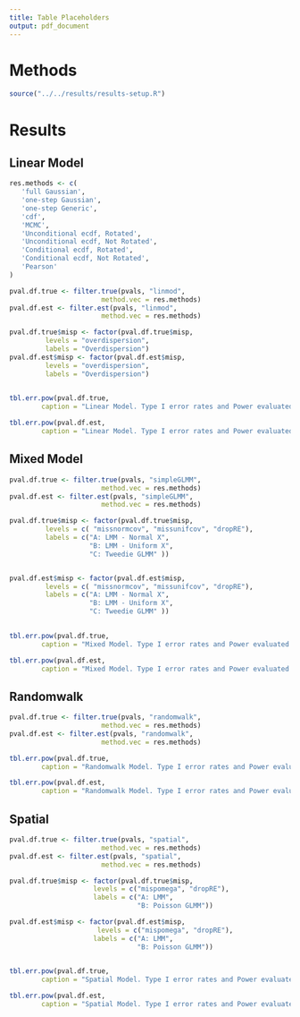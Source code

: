```yaml
---
title: Table Placeholders
output: pdf_document
---
```


# Methods

```r
source("../../results/results-setup.R")
```


\input{"tables/linmod-specs.tex"}

\input{"tables/simpleGLMM-specs.tex"}

\input{"tables/randomwalk-specs.tex"}

\input{"tables/spatial-specs.tex"}

```{=tex}
\clearpage
\newpage
```
# Results

## Linear Model

```r
res.methods <- c(
   'full Gaussian',
   'one-step Gaussian',
   'one-step Generic',
   'cdf',
   'MCMC',
   'Unconditional ecdf, Rotated',
   'Unconditional ecdf, Not Rotated',
   'Conditional ecdf, Rotated',  
   'Conditional ecdf, Not Rotated',
   'Pearson'
)

pval.df.true <- filter.true(pvals, "linmod",
                       method.vec = res.methods)
pval.df.est <- filter.est(pvals, "linmod",
                       method.vec = res.methods)

pval.df.true$misp <- factor(pval.df.true$misp,
         levels = "overdispersion",
         labels = "Overdispersion")
pval.df.est$misp <- factor(pval.df.est$misp,
         levels = "overdispersion",
         labels = "Overdispersion")
  

tbl.err.pow(pval.df.true, 
        caption = "Linear Model. Type I error rates and Power evaluated for each analytical and simulation method for theoretical residuals using the KS normality test. Results are partitioned out by residual type (top to bottom).")
```

```r

tbl.err.pow(pval.df.est, 
        caption = "Linear Model. Type I error rates and Power evaluated for each analytical and simulation method for estimated residuals using the KS normality test. Results are partitioned out by residual type (top to bottom).")
```

```{=tex}
\clearpage
\newpage
```

## Mixed Model

```r

pval.df.true <- filter.true(pvals, "simpleGLMM",
                       method.vec = res.methods)
pval.df.est <- filter.est(pvals, "simpleGLMM",
                       method.vec = res.methods)

pval.df.true$misp <- factor(pval.df.true$misp,
         levels = c( "missnormcov", "missunifcov", "dropRE"),
         labels = c("A: LMM - Normal X",
                    "B: LMM - Uniform X",
                    "C: Tweedie GLMM" ))


pval.df.est$misp <- factor(pval.df.est$misp,
         levels = c( "missnormcov", "missunifcov", "dropRE"),
         labels = c("A: LMM - Normal X",
                    "B: LMM - Uniform X",
                    "C: Tweedie GLMM" ))
  

tbl.err.pow(pval.df.true, 
        caption = "Mixed Model. Type I error rates and Power evaluated for each analytical and simulation method for theoretical residuals using the KS normality test. Results are partitioned out by model mis-specification (from left to right) and residual type (top to bottom).")
```

```r

tbl.err.pow(pval.df.est, 
        caption = "Mixed Model. Type I error rates and Power evaluated for each analytical and simulation method for estimated residuals using the KS normality test. Results are partitioned out by model mis-specification (from left to right) and residual type (top to bottom).")
```


```{=tex}
\clearpage
\newpage
```

## Randomwalk

```r

pval.df.true <- filter.true(pvals, "randomwalk",
                       method.vec = res.methods)
pval.df.est <- filter.est(pvals, "randomwalk",
                       method.vec = res.methods)

tbl.err.pow(pval.df.true, 
        caption = "Randomwalk Model. Type I error rates and Power evaluated for each analytical and simulation method for theoretical residuals using the KS normality test. Results are partitioned out by model mis-specification (from left to right) and residual type (top to bottom).")
```

```r

tbl.err.pow(pval.df.est, 
        caption = "Randomwalk Model. Type I error rates and Power evaluated for each analytical and simulation method for estimated residuals using the KS normality test. Results are partitioned out by model mis-specification (from left to right) and residual type (top to bottom).")
```



```{=tex}
\clearpage
\newpage
```

## Spatial

```r

pval.df.true <- filter.true(pvals, "spatial",
                       method.vec = res.methods)
pval.df.est <- filter.est(pvals, "spatial",
                       method.vec = res.methods)

pval.df.true$misp <- factor(pval.df.true$misp,
                     levels = c("mispomega", "dropRE"),
                     labels = c("A: LMM",
                                "B: Poisson GLMM"))

pval.df.est$misp <- factor(pval.df.est$misp,
                      levels = c("mispomega", "dropRE"),
                     labels = c("A: LMM",
                                "B: Poisson GLMM"))
  

tbl.err.pow(pval.df.true, 
        caption = "Spatial Model. Type I error rates and Power evaluated for each analytical and simulation method for theoretical residuals using the KS normality test. Results are partitioned out by model mis-specification (from left to right) and residual type (top to bottom).")
```

```r

tbl.err.pow(pval.df.est, 
        caption = "Spatial Model. Type I error rates and Power evaluated for each analytical and simulation method for estimated residuals using the KS normality test. Results are partitioned out by model mis-specification (from left to right) and residual type (top to bottom).")
```


\input{"tables/tbl-1.tex"}

